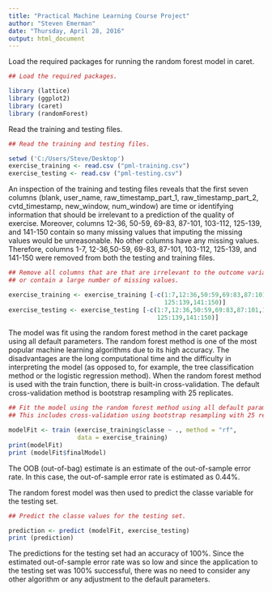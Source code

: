 ```yaml
---
title: "Practical Machine Learning Course Project"
author: "Steven Emerman"
date: "Thursday, April 28, 2016"
output: html_document
---
```


Load the required packages for running the random forest model in caret.

```r
## Load the required packages.

library (lattice)
library (ggplot2)
library (caret)
library (randomForest)

```

Read the training and testing files.

```r
## Read the training and testing files.

setwd ('C:/Users/Steve/Desktop')
exercise_training <- read.csv ("pml-training.csv")
exercise_testing <- read.csv ("pml-testing.csv")

```
An inspection of the training and testing files reveals that the first seven 
columns (blank, user_name, raw_timestamp_part_1, raw_timestamp_part_2, 
cvtd_timestamp, new_window, num_window) are time or identifying information 
that should be irrelevant to a prediction of the quality of exercise. Moreover, 
columns 12-36, 50-59, 69-83, 87-101, 103-112, 125-139, and 141-150 contain so 
many missing values that imputing the missing values would be unreasonable. No 
other columns have any missing values. Therefore, columns 1-7, 12-36,50-59, 
69-83, 87-101, 103-112, 125-139, and 141-150 were removed from both the testing 
and training files.

```r
## Remove all columns that are that are irrelevant to the outcome variable
## or contain a large number of missing values.

exercise_training <- exercise_training [-c(1:7,12:36,50:59,69:83,87:101,103:112,
                                           125:139,141:150)]
exercise_testing <- exercise_testing [-c(1:7,12:36,50:59,69:83,87:101,103:112,
                                         125:139,141:150)]

```

The model was fit using the random forest method in the caret package using all
default parameters. The random forest method is one of the most popular 
machine learning algorithms due to its high accuracy. The disadvantages are
the long computational time and the difficulty in interpreting the model
(as opposed to, for example, the tree classification method or the logistic
regression method). When the random forest method is used with the train
function, there is built-in cross-validation. The default cross-validation
method is bootstrap resampling with 25 replicates.

```r
## Fit the model using the random forest method using all default parameters.
## This includes cross-validation using bootstrap resampling with 25 replicates.

modelFit <- train (exercise_training$classe ~ ., method = "rf", 
                   data = exercise_training)
print(modelFit)
print (modelFit$finalModel)

```

The OOB (out-of-bag) estimate is an estimate of the out-of-sample error rate. 
In this case, the out-of-sample error rate is estimated as 0.44%.

The random forest model was then used to predict the classe variable for
the testing set.

```r
## Predict the classe values for the testing set.

prediction <- predict (modelFit, exercise_testing)
print (prediction)
```

The predictions for the testing set had an accuracy of 100%. Since the
estimated out-of-sample error rate was so low and since the application to the
testing set was 100% successful, there was no need to consider any other
algorithm or any adjustment to the default parameters.
